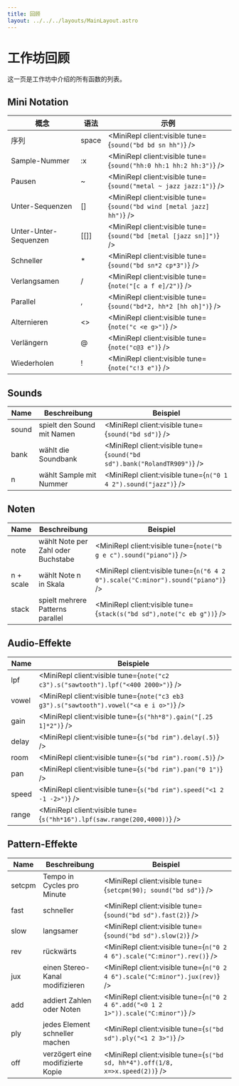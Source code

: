 ```yaml
---
title: 回顾
layout: ../../../layouts/MainLayout.astro
---
```



# 工作坊回顾

这一页是工作坊中介绍的所有函数的列表。

## Mini Notation

| 概念               | 语法   | 示例                                                              |
| --------------------- | -------- | --------------------------------------------------------------------- |
| 序列               | space    | <MiniRepl client:visible tune={`sound("bd bd sn hh")`} />             |
| Sample-Nummer         | :x       | <MiniRepl client:visible tune={`sound("hh:0 hh:1 hh:2 hh:3")`} />     |
| Pausen                | ~        | <MiniRepl client:visible tune={`sound("metal ~ jazz jazz:1")`} />     |
| Unter-Sequenzen       | \[\]     | <MiniRepl client:visible tune={`sound("bd wind [metal jazz] hh")`} /> |
| Unter-Unter-Sequenzen | \[\[\]\] | <MiniRepl client:visible tune={`sound("bd [metal [jazz sn]]")`} />    |
| Schneller             | \*       | <MiniRepl client:visible tune={`sound("bd sn*2 cp*3")`} />            |
| Verlangsamen          | \/       | <MiniRepl client:visible tune={`note("[c a f e]/2")`} />              |
| Parallel              | ,        | <MiniRepl client:visible tune={`sound("bd*2, hh*2 [hh oh]")`} />      |
| Alternieren           | \<\>     | <MiniRepl client:visible tune={`note("c <e g>")`} />                  |
| Verlängern            | @        | <MiniRepl client:visible tune={`note("c@3 e")`} />                    |
| Wiederholen           | !        | <MiniRepl client:visible tune={`note("c!3 e")`} />                    |

## Sounds

| Name  | Beschreibung               | Beispiel                                                                |
| ----- | -------------------------- | ----------------------------------------------------------------------- |
| sound | spielt den Sound mit Namen | <MiniRepl client:visible tune={`sound("bd sd")`} />                     |
| bank  | wählt die Soundbank        | <MiniRepl client:visible tune={`sound("bd sd").bank("RolandTR909")`} /> |
| n     | wählt Sample mit Nummer    | <MiniRepl client:visible tune={`n("0 1 4 2").sound("jazz")`} />         |

## Noten

| Name      | Beschreibung                       | Beispiel                                                                          |
| --------- | ---------------------------------- | --------------------------------------------------------------------------------- |
| note      | wählt Note per Zahl oder Buchstabe | <MiniRepl client:visible tune={`note("b g e c").sound("piano")`} />               |
| n + scale | wählt Note n in Skala              | <MiniRepl client:visible tune={`n("6 4 2 0").scale("C:minor").sound("piano")`} /> |
| stack     | spielt mehrere Patterns parallel   | <MiniRepl client:visible tune={`stack(s("bd sd"),note("c eb g"))`} />             |

## Audio-Effekte

| Name  | Beispiele                                                                               |
| ----- | --------------------------------------------------------------------------------------- |
| lpf   | <MiniRepl client:visible tune={`note("c2 c3").s("sawtooth").lpf("<400 2000>")`} />      |
| vowel | <MiniRepl client:visible tune={`note("c3 eb3 g3").s("sawtooth").vowel("<a e i o>")`} /> |
| gain  | <MiniRepl client:visible tune={`s("hh*8").gain("[.25 1]*2")`} />                        |
| delay | <MiniRepl client:visible tune={`s("bd rim").delay(.5)`} />                              |
| room  | <MiniRepl client:visible tune={`s("bd rim").room(.5)`} />                               |
| pan   | <MiniRepl client:visible tune={`s("bd rim").pan("0 1")`} />                             |
| speed | <MiniRepl client:visible tune={`s("bd rim").speed("<1 2 -1 -2>")`} />                   |
| range | <MiniRepl client:visible tune={`s("hh*16").lpf(saw.range(200,4000))`} />                |

## Pattern-Effekte

| Name   | Beschreibung                      | Beispiel                                                                            |
| ------ | --------------------------------- | ----------------------------------------------------------------------------------- |
| setcpm | Tempo in Cycles pro Minute        | <MiniRepl client:visible tune={`setcpm(90); sound("bd sd")`} />                     |
| fast   | schneller                         | <MiniRepl client:visible tune={`sound("bd sd").fast(2)`} />                         |
| slow   | langsamer                         | <MiniRepl client:visible tune={`sound("bd sd").slow(2)`} />                         |
| rev    | rückwärts                         | <MiniRepl client:visible tune={`n("0 2 4 6").scale("C:minor").rev()`} />            |
| jux    | einen Stereo-Kanal modifizieren   | <MiniRepl client:visible tune={`n("0 2 4 6").scale("C:minor").jux(rev)`} />         |
| add    | addiert Zahlen oder Noten         | <MiniRepl client:visible tune={`n("0 2 4 6".add("<0 1 2 1>")).scale("C:minor")`} /> |
| ply    | jedes Element schneller machen    | <MiniRepl client:visible tune={`s("bd sd").ply("<1 2 3>")`} />                      |
| off    | verzögert eine modifizierte Kopie | <MiniRepl client:visible tune={`s("bd sd, hh*4").off(1/8, x=>x.speed(2))`} />       |
